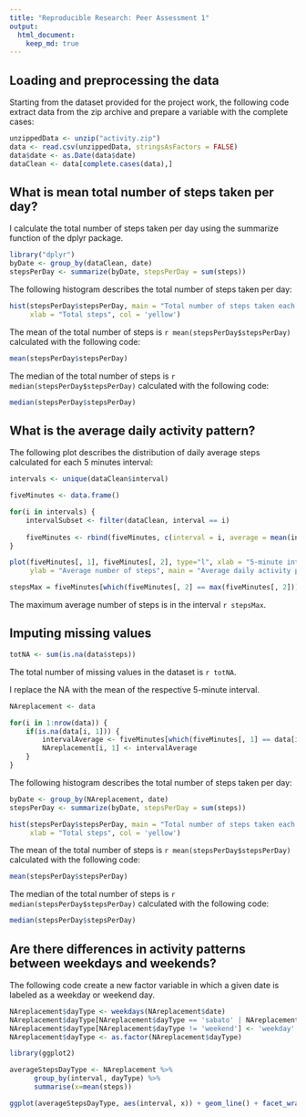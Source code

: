 ```yaml
---
title: "Reproducible Research: Peer Assessment 1"
output: 
  html_document:
    keep_md: true
---
```



## Loading and preprocessing the data
Starting from the dataset provided for the project work, the following code extract 
data from the zip archive and prepare a variable with the complete cases:
```r
unzippedData <- unzip("activity.zip")
data <- read.csv(unzippedData, stringsAsFactors = FALSE)
data$date <- as.Date(data$date)
dataClean <- data[complete.cases(data),]
```


## What is mean total number of steps taken per day?
I calculate the total number of steps taken per day using the summarize function of the dplyr package.
```r
library("dplyr")
byDate <- group_by(dataClean, date)
stepsPerDay <- summarize(byDate, stepsPerDay = sum(steps))
```

The following histogram describes the total number of steps taken per day:
```r
hist(stepsPerDay$stepsPerDay, main = "Total number of steps taken each day",
     xlab = "Total steps", col = 'yellow')
```

The mean of the total number of steps is `r mean(stepsPerDay$stepsPerDay)` calculated 
with the following code:
```r
mean(stepsPerDay$stepsPerDay)
```

The median of the total number of steps is `r median(stepsPerDay$stepsPerDay)` calculated 
with the following code:
```r
median(stepsPerDay$stepsPerDay)
```


## What is the average daily activity pattern?
The following plot describes the distribution of daily average steps calculated 
for each 5 minutes interval:
```r
intervals <- unique(dataClean$interval)

fiveMinutes <- data.frame()

for(i in intervals) {
    intervalSubset <- filter(dataClean, interval == i)
    
    fiveMinutes <- rbind(fiveMinutes, c(interval = i, average = mean(intervalSubset$steps)))
}

plot(fiveMinutes[, 1], fiveMinutes[, 2], type="l", xlab = "5-minute interval", 
     ylab = "Average number of steps", main = "Average daily activity pattern")

stepsMax = fiveMinutes[which(fiveMinutes[, 2] == max(fiveMinutes[, 2])), 1]

```

The maximum average number of steps is in the interval `r stepsMax`.


## Imputing missing values
```r
totNA <- sum(is.na(data$steps))
```
The total number of missing values in the dataset is `r totNA`.

I replace the NA with the mean of the respective 5-minute interval.
```r
NAreplacement <- data

for(i in 1:nrow(data)) {
    if(is.na(data[i, 1])) {        
        intervalAverage <- fiveMinutes[which(fiveMinutes[, 1] == data[i, 3]), 2]        
        NAreplacement[i, 1] <- intervalAverage
    }
}
```

The following histogram describes the total number of steps taken per day:
```r
byDate <- group_by(NAreplacement, date)
stepsPerDay <- summarize(byDate, stepsPerDay = sum(steps))

hist(stepsPerDay$stepsPerDay, main = "Total number of steps taken each day",
     xlab = "Total steps", col = 'yellow')
```

The mean of the total number of steps is `r mean(stepsPerDay$stepsPerDay)` calculated 
with the following code:
```r
mean(stepsPerDay$stepsPerDay)
```

The median of the total number of steps is `r median(stepsPerDay$stepsPerDay)` calculated with the following code:
```r
median(stepsPerDay$stepsPerDay)
```

## Are there differences in activity patterns between weekdays and weekends?
The following code create a new factor variable in which a given date is labeled as a weekday or weekend day.
```r


NAreplacement$dayType <- weekdays(NAreplacement$date)
NAreplacement$dayType[NAreplacement$dayType == 'sabato' | NAreplacement$dayType == 'domenica'] <- 'weekend'
NAreplacement$dayType[NAreplacement$dayType != 'weekend'] <- 'weekday'
NAreplacement$dayType <- as.factor(NAreplacement$dayType)
```

```r
library(ggplot2)

averageStepsDayType <- NAreplacement %>% 
      group_by(interval, dayType) %>%
      summarise(x=mean(steps))

ggplot(averageStepsDayType, aes(interval, x)) + geom_line() + facet_wrap(~ dayType, ncol = 1, nrow = 2) + xlab("5 minutes interval") + ylab("Average") + ggtitle("Activity patterns between weekdays and weekends")

```